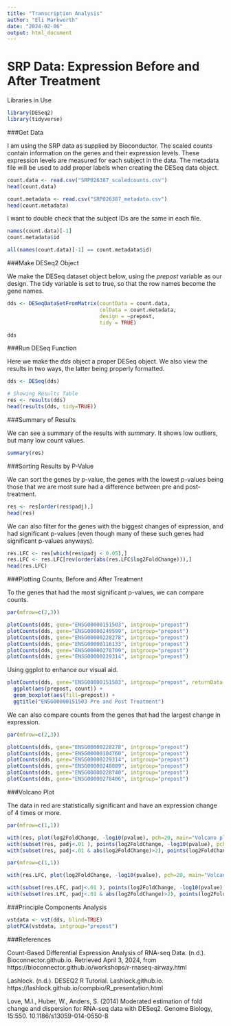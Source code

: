 ```yaml
---
title: "Transcription Analysis"
author: "Eli Markworth"
date: "2024-02-06"
output: html_document
---
```


# SRP Data: Expression Before and After Treatment

Libraries in Use
```r
library(DESeq2)
library(tidyverse)
```


###Get Data

I am using the SRP data as supplied by Bioconductor. The scaled counts contain information on the genes and their expression levels. These expression levels are measured for each subject in the data. The metadata file will be used to add proper labels when creating the DESeq data object.
```r
count.data <- read.csv("SRP026387_scaledcounts.csv")
head(count.data)

count.metadata <- read.csv("SRP026387_metadata.csv")
head(count.metadata)
```
I want to double check that the subject IDs are the same in each file. 
```r
names(count.data)[-1]
count.metadata$id

all(names(count.data)[-1] == count.metadata$id)
```


###Make DESeq2 Object

We make the DESeq dataset object below, using the *prepost* variable as our design. The tidy variable is set to true, so that the row names become the gene names. 
```r
dds <- DESeqDataSetFromMatrix(countData = count.data,
                              colData = count.metadata,
                              design = ~prepost, 
                              tidy = TRUE)

dds
```
###Run DESeq Function

Here we make the *dds* object a proper DESeq object. We also view the results in two ways, the latter being properly formatted.
```r
dds <- DESeq(dds)

# Showing Results Table
res <- results(dds)
head(results(dds, tidy=TRUE))
```

###Summary of Results

We can see a summary of the results with *summary*. It shows low outliers, but many low count values.
```r
summary(res)
```

###Sorting Results by P-Value

We can sort the genes by p-value, the genes with the lowest p-values being those that we are most sure had a difference between pre and post-treatment.
```r
res <- res[order(res$padj),]
head(res)
```

We can also filter for the genes with the biggest changes of expression, and had significant p-values (even though many of these such genes had significant p-values anyways).
```r
res.LFC <- res[which(res$padj < 0.05),]
res.LFC <- res.LFC[rev(order(abs(res.LFC$log2FoldChange))),]
head(res.LFC)
```


###Plotting Counts, Before and After Treatment

To the genes that had the most significant p-values, we can compare counts.
```r
par(mfrow=c(2,3))

plotCounts(dds, gene="ENSG00000151503", intgroup="prepost")
plotCounts(dds, gene="ENSG00000249599", intgroup="prepost")
plotCounts(dds, gene="ENSG00000228278", intgroup="prepost")
plotCounts(dds, gene="ENSG00000116133", intgroup="prepost")
plotCounts(dds, gene="ENSG00000278709", intgroup="prepost")
plotCounts(dds, gene="ENSG00000229314", intgroup="prepost")
```

Using ggplot to enhance our visual aid.
```r
plotCounts(dds, gene="ENSG00000151503", intgroup="prepost", returnData = TRUE) %>%
  ggplot(aes(prepost, count)) + 
  geom_boxplot(aes(fill=prepost)) + 
  ggtitle("ENSG00000151503 Pre and Post Treatment")
```


We can also compare counts from the genes that had the largest change in expression.
```r
par(mfrow=c(2,3))

plotCounts(dds, gene="ENSG00000228278", intgroup="prepost")
plotCounts(dds, gene="ENSG00000104760", intgroup="prepost")
plotCounts(dds, gene="ENSG00000229314", intgroup="prepost")
plotCounts(dds, gene="ENSG00000248809", intgroup="prepost")
plotCounts(dds, gene="ENSG00000228740", intgroup="prepost")
plotCounts(dds, gene="ENSG00000278406", intgroup="prepost")
```


###Volcano Plot

The data in red are statistically significant and have an expression change of 4 times or more. 
```r
par(mfrow=c(1,1))

with(res, plot(log2FoldChange, -log10(pvalue), pch=20, main="Volcano plot", xlim=c(-3,3)))
with(subset(res, padj<.01 ), points(log2FoldChange, -log10(pvalue), pch=20, col="blue"))
with(subset(res, padj<.01 & abs(log2FoldChange)>2), points(log2FoldChange, -log10(pvalue), pch=20, col="red"))
```
```r
par(mfrow=c(1,1))

with(res.LFC, plot(log2FoldChange, -log10(pvalue), pch=20, main="Volcano plot on Large LFC", xlim=c(-3,3)))

with(subset(res.LFC, padj<.01 ), points(log2FoldChange, -log10(pvalue), pch=20, col="blue"))
with(subset(res.LFC, padj<.01 & abs(log2FoldChange)>2), points(log2FoldChange, -log10(pvalue), pch=20, col="red"))
```

###Principle Components Analysis


```r
vstdata <- vst(dds, blind=TRUE)
plotPCA(vstdata, intgroup="prepost")
```

###References

Count-Based Differential Expression Analysis of RNA-seq Data. (n.d.). Bioconnector.github.io. Retrieved April 3, 2024, from https://bioconnector.github.io/workshops/r-rnaseq-airway.html

Lashlock. (n.d.). DESEQ2 R Tutorial. Lashlock.github.io. https://lashlock.github.io/compbio/R_presentation.html

Love, M.I., Huber, W., Anders, S. (2014) Moderated estimation of fold change and dispersion for RNA-seq data with DESeq2. Genome Biology, 15:550. 10.1186/s13059-014-0550-8



